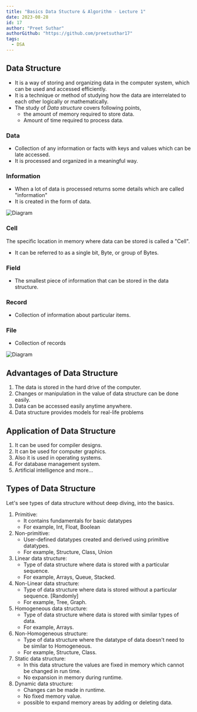 ```yaml
---
title: "Basics Data Stucture & Algorithm - Lecture 1"
date: 2023-08-28
id: 17
author: "Preet Suthar"
authorGithub: "https://github.com/preetsuthar17"
tags:
  - DSA
---
```


## Data Structure

- It is a way of storing and organizing data in the computer system, which can be used and accessed efficiently.
- It is a technique or method of studying how the data are interrelated to each other logically or mathematically.
- The study of _Data structure_ covers following points,
  - the amount of memory required to store data.
  - Amount of time required to process data.

### Data

- Collection of any information or facts with keys and values which can be late accessed.
- It is processed and organized in a meaningful way.

### Information

- When a lot of data is processed returns some details which are called "information"
- It is created in the form of data.

![Diagram](https://github.com/preetsuthar17/basic-DSA-notes/assets/75468116/50db56ac-6411-45eb-97cd-9e7f0e87e63b)

### Cell

The specific location in memory where data can be stored is called a "Cell".

- It can be referred to as a single bit, Byte, or group of Bytes.

### Field

- The smallest piece of information that can be stored in the data structure.

### Record

- Collection of information about particular items.

### File

- Collection of records

![Diagram](https://github.com/preetsuthar17/basic-DSA-notes/assets/75468116/53cfecb2-7f4c-49f7-bc35-ae74c3deaa6e)

## Advantages of Data Structure

1. The data is stored in the hard drive of the computer.
2. Changes or manipulation in the value of data structure can be done easily.
3. Data can be accessed easily anytime anywhere.
4. Data structure provides models for real-life problems

## Application of Data Structure

1. It can be used for compiler designs.
2. It can be used for computer graphics.
3. Also it is used in operating systems.
4. For database management system.
5. Artificial intelligence and more...

## Types of Data Structure

Let's see types of data structure without deep diving, into the basics.

1. Primitive:
   - It contains fundamentals for basic datatypes
   - For example, Int, Float, Boolean
2. Non-primitive:
   - User-defined datatypes created and derived using primitive datatypes.
   - For example, Structure, Class, Union
3. Linear data structure:
   - Type of data structure where data is stored with a particular sequence.
   - For example, Arrays, Queue, Stacked.
4. Non-Linear data structure:
   - Type of data structure where data is stored without a particular sequence. [Randomly]
   - For example, Tree, Graph.
5. Homogeneous data structure:
   - Type of data structure where data is stored with similar types of data.
   - For example, Arrays.
6. Non-Homogeneous structure:
   - Type of data structure where the datatype of data doesn't need to be similar to Homogeneous.
   - For example, Structure, Class.
7. Static data structure:
   - In this data structure the values are fixed in memory which cannot be changed in run time.
   - No expansion in memory during runtime.
8. Dynamic data structure:
   - Changes can be made in runtime.
   - No fixed memory value.
   - possible to expand memory areas by adding or deleting data.
